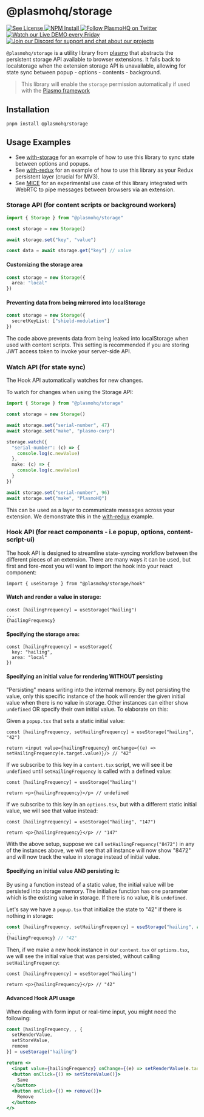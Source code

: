 # @plasmohq/storage

<span className="flex flex-1 gap-1">
  <a
    aria-label="License"
    href="https://github.com/PlasmoHQ/storage/blob/main/license">
    <img alt="See License" src="https://img.shields.io/npm/l/plasmo" />
  </a>
  <a aria-label="NPM" href="https://www.npmjs.com/package/@plasmohq/storage">
    <img
      alt="NPM Install"
      src="https://img.shields.io/npm/v/@plasmohq/storage?logo=npm"
    />
  </a>
  <a aria-label="Twitter" href="https://www.twitter.com/plasmohq">
    <img
      alt="Follow PlasmoHQ on Twitter"
      src="https://img.shields.io/twitter/follow/plasmohq?logo=twitter"
    />
  </a>
  <a aria-label="Twitch Stream" href="https://www.twitch.tv/plasmohq">
    <img
      alt="Watch our Live DEMO every Friday"
      src="https://img.shields.io/twitch/status/plasmohq?logo=twitch&logoColor=white"
    />
  </a>
  <a aria-label="Discord" href="https://www.plasmo.com/s/d">
    <img
      alt="Join our Discord for support and chat about our projects"
      src="https://img.shields.io/discord/946290204443025438?logo=discord&logoColor=white"
    />
  </a>
</span>

`@plasmohq/storage` is a utility library from [plasmo](https://www.plasmo.com/) that abstracts the persistent storage API available to browser extensions. It falls back to localstorage when the extension storage API is unavailable, allowing for state sync between popup - options - contents - background.

> This library will enable the `storage` permission automatically if used with the [Plasmo framework](https://docs.plasmo.com)

## Installation

```
pnpm install @plasmohq/storage
```

## Usage Examples

- See [with-storage](https://github.com/PlasmoHQ/examples/tree/main/with-storage) for an example of how to use this library to sync state between options and popups.
- See [with-redux](https://github.com/PlasmoHQ/examples/tree/main/with-redux) for an example of how to use this library as your Redux persistent layer (crucial for MV3).
- See [MICE](https://github.com/PlasmoHQ/mice) for an experimental use case of this library integrated with WebRTC to pipe messages between browsers via an extension.

### Storage API (for content scripts or background workers)

```ts
import { Storage } from "@plasmohq/storage"

const storage = new Storage()

await storage.set("key", "value")

const data = await storage.get("key") // value
```

#### Customizing the storage area

```ts
const storage = new Storage({
  area: "local"
})
```

#### Preventing data from being mirrored into localStorage

```ts
const storage = new Storage({
  secretKeyList: ["shield-modulation"]
})
```

The code above prevents data from being leaked into localStorage when used with content scripts. This setting is recommended if you are storing JWT access token to invoke your server-side API.

### Watch API (for state sync)

The Hook API automatically watches for new changes.

To watch for changes when using the Storage API:

```ts
import { Storage } from "@plasmohq/storage"

const storage = new Storage()

await storage.set("serial-number", 47)
await storage.set("make", "plasmo-corp")

storage.watch({
  "serial-number": (c) => {
    console.log(c.newValue)
  },
  make: (c) => {
    console.log(c.newValue)
  }
})

await storage.set("serial-number", 96)
await storage.set("make", "PlasmoHQ")
```

This can be used as a layer to communicate messages across your extension. We demonstrate this in the [with-redux](https://github.com/PlasmoHQ/examples/tree/main/with-redux) example.

### Hook API (for react components - i.e popup, options, content-script-ui)

The hook API is designed to streamline state-syncing workflow between the different pieces of an extension. There are many ways it can be used, but first and fore-most you will want to import the hook into your react component:

```tsx
import { useStorage } from "@plasmohq/storage/hook"
```

#### Watch and render a value in storage:

```tsx
const [hailingFrequency] = useStorage("hailing")
...
{hailingFrequency}
```

#### Specifying the storage area:

```tsx
const [hailingFrequency] = useStorage({
  key: "hailing",
  area: "local"
})
```

#### Specifying an initial value for rendering WITHOUT persisting

"Persisting" means writing into the internal memory. By not persisting the value, only this specific instance of the hook will render the given initial value when there is no value in storage. Other instances can either show `undefined` OR specify their own initial value. To elaborate on this:

Given a `popup.tsx` that sets a static initial value:

```tsx
const [hailingFrequency, setHailingFrequency] = useStorage("hailing", "42")

return <input value={hailingFrequency} onChange={(e) => setHailingFrequency(e.target.value)}/> // "42"
```

If we subscribe to this key in a `content.tsx` script, we will see it be `undefined` until `setHailingFrequency` is called with a defined value:

```tsx
const [hailingFrequency] = useStorage("hailing")

return <p>{hailingFrequency}</p> // undefined
```

If we subscribe to this key in an `options.tsx`, but with a different static initial value, we will see that value instead:

```tsx
const [hailingFrequency] = useStorage("hailing", "147")

return <p>{hailingFrequency}</p> // "147"
```

With the above setup, suppose we call `setHailingFrequency("8472")` in any of the instances above, we will see that all instance will now show "8472" and will now track the value in storage instead of initial value.

#### Specifying an initial value AND persisting it:

By using a function instead of a static value, the initial value will be persisted into storage memory. The initialize function has one parameter which is the existing value in storage. If there is no value, it is `undefined`.

Let's say we have a `popup.tsx` that initialize the state to "42" if there is nothing in storage:

```jsx
const [hailingFrequency, setHailingFrequency] = useStorage("hailing", async (v) => v === undefined ? "42": v)
...
{hailingFrequency} // "42"
```

Then, if we make a new hook instance in our `content.tsx` or `options.tsx`, we will see the initial value that was persisted, without calling `setHailingFrequency`:

```tsx
const [hailingFrequency] = useStorage("hailing")

return <p>{hailingFrequency}</p> // "42"
```

#### Advanced Hook API usage

When dealing with form input or real-time input, you might need the following:

```jsx
const [hailingFrequency, , {
  setRenderValue,
  setStoreValue,
  remove
}] = useStorage("hailing")

return <>
  <input value={hailingFrequency} onChange={(e) => setRenderValue(e.target.value)}/>
  <button onClick={() => setStoreValue()}>
    Save
  </button>
  <button onClick={() => remove()}>
    Remove
  </button>
</>

```
